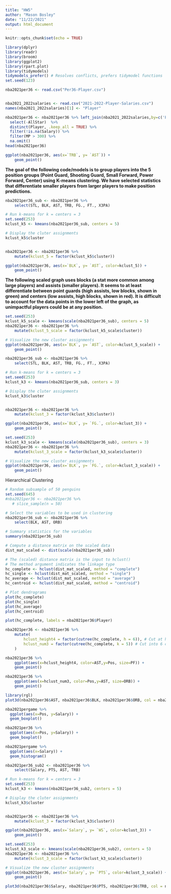 ```yaml
---
title: "HW5"
author: "Mason Bosley"
date: "11/22/2021"
output: html_document
---
```


```r
knitr::opts_chunk$set(echo = TRUE)
```


```r
library(dplyr)
library(readr)
library(broom)
library(ggplot2)
library(rpart.plot)
library(tidymodels) 
tidymodels_prefer() # Resolves conflicts, prefers tidymodel functions
set.seed(123)

nba2021per36 <- read.csv("Per36-Player.csv")


nba2021_2022salaries <- read.csv("2021-2022-Player-Salaries.csv")
names(nba2021_2022salaries)[1] <- "Player"

nba2021per36 <- nba2021per36 %>% left_join(nba2021_2022salaries,by=c('Player')) %>%
  select(-AllStar)  %>%
  distinct(Player, .keep_all = TRUE) %>%
  filter(!is.na(Salary)) %>%
  filter(MP > 300) %>%
  na.omit()
head(nba2021per36)

```

```r
ggplot(nba2021per36, aes(x=`TRB`, y= `AST`)) +
    geom_point()
```

**The goal of the following code/models is to group players into the 5 position groups (Point Guard, Shooting Guard, Small Forward, Power Forward, Center) using K-means clustering. We have selected statistics that differentiate smaller players from larger players to make position predictions.**
```r
nba2021per36_sub <- nba2021per36 %>%
    select(STL, BLK, AST, TRB, FG., FT., X3PA)

# Run k-means for k = centers = 3
set.seed(253)
kclust_k5 <- kmeans(nba2021per36_sub, centers = 5)

# Display the cluter assignments
kclust_k5$cluster


nba2021per36 <- nba2021per36 %>%
    mutate(kclust_5 = factor(kclust_k5$cluster))
```

```r
ggplot(nba2021per36, aes(x=`BLK`, y= `AST`, color=kclust_5)) +
    geom_point()
```

**The following scaled graph uses blocks (a stat more common among large players) and assists (smaller players). It seems to at least differentiate between point guards (high assists, low blocks, shown in green) and centers (low assists, high blocks, shown in red). It is difficult to account for the data points in the lower left of the graph, as unimpactful players could be at any position.**
```r
set.seed(253)
kclust_k5_scale <- kmeans(scale(nba2021per36_sub), centers = 5)
nba2021per36 <- nba2021per36 %>%
    mutate(kclust_5_scale = factor(kclust_k5_scale$cluster))

# Visualize the new cluster assignments
ggplot(nba2021per36, aes(x=`BLK`, y= `AST`, color=kclust_5_scale)) +
    geom_point()
```

```r
nba2021per36_sub <- nba2021per36 %>%
    select(STL, BLK, AST, TRB, FG., FT., X3PA)

# Run k-means for k = centers = 3
set.seed(253)
kclust_k3 <- kmeans(nba2021per36_sub, centers = 3)

# Display the cluter assignments
kclust_k3$cluster


nba2021per36 <- nba2021per36 %>%
    mutate(kclust_3 = factor(kclust_k3$cluster))

ggplot(nba2021per36, aes(x=`BLK`, y= `FG.`, color=kclust_3)) +
    geom_point()

set.seed(253)
kclust_k3_scale <- kmeans(scale(nba2021per36_sub), centers = 3)
nba2021per36 <- nba2021per36 %>%
    mutate(kclust_3_scale = factor(kclust_k3_scale$cluster))

# Visualize the new cluster assignments
ggplot(nba2021per36, aes(x=`BLK`, y= `FG.`, color=kclust_3_scale)) +
    geom_point()
```



Hierarchical Clustering

```r
# Random subsample of 50 penguins
set.seed(645)
#nba2021per36 <- nba2021per36 %>%
   # slice_sample(n = 50)

# Select the variables to be used in clustering
nba2021per36_sub <- nba2021per36 %>%
    select(BLK, AST, ORB)

# Summary statistics for the variables
summary(nba2021per36_sub)

# Compute a distance matrix on the scaled data
dist_mat_scaled <- dist(scale(nba2021per36_sub))

# The (scaled) distance matrix is the input to hclust()
# The method argument indicates the linkage type
hc_complete <- hclust(dist_mat_scaled, method = "complete")
hc_single <- hclust(dist_mat_scaled, method = "single")
hc_average <- hclust(dist_mat_scaled, method = "average")
hc_centroid <- hclust(dist_mat_scaled, method = "centroid")

# Plot dendrograms
plot(hc_complete)
plot(hc_single)
plot(hc_average)
plot(hc_centroid)
```
``` r
plot(hc_complete, labels = nba2021per36$Player)
```

```r
nba2021per36 <- nba2021per36 %>%
    mutate(
        hclust_height4 = factor(cutree(hc_complete, h = 6)), # Cut at height (h) 3
        hclust_num3 = factor(cutree(hc_complete, k = 5)) # Cut into 6 clusters (k)
    )

nba2021per36 %>%
    ggplot(aes(x=hclust_height4, color=AST,y=Pos, size=PF)) +
    geom_point()

nba2021per36 %>%
    ggplot(aes(x=hclust_num3, color=Pos,y=AST, size=ORB)) +
    geom_point()

library(rgl)
plot3d(nba2021per36$AST, nba2021per36$BLK, nba2021per36$ORB, col = nba2021per36$hclust_num3)
```

```r
nba2021pergame %>%
  ggplot(aes(x=Pos, y=Salary)) +
  geom_boxplot()

nba2021per36 %>%
  ggplot(aes(x=Pos, y=Salary)) +
  geom_boxplot()

nba2021pergame %>%
  ggplot(aes(x=Salary)) +
  geom_histogram()
```

``` r
nba2021per36_sub2 <- nba2021per36 %>%
    select(Salary, PTS, AST, TRB)

# Run k-means for k = centers = 3
set.seed(253)
kclust_k3 <- kmeans(nba2021per36_sub2, centers = 5)

# Display the cluter assignments
kclust_k3$cluster


nba2021per36 <- nba2021per36 %>%
    mutate(kclust_3 = factor(kclust_k3$cluster))

ggplot(nba2021per36, aes(x=`Salary`, y= `WS`, color=kclust_3)) +
    geom_point()

set.seed(253)
kclust_k3_scale <- kmeans(scale(nba2021per36_sub2), centers = 5)
nba2021per36 <- nba2021per36 %>%
    mutate(kclust_3_scale = factor(kclust_k3_scale$cluster))

# Visualize the new cluster assignments
ggplot(nba2021per36, aes(x=`Salary`, y= `PTS`, color=kclust_3_scale)) +
    geom_point()

plot3d(nba2021per36$Salary, nba2021per36$PTS, nba2021per36$TRB, col = nba2021per36$kclust_3_scale)
```
